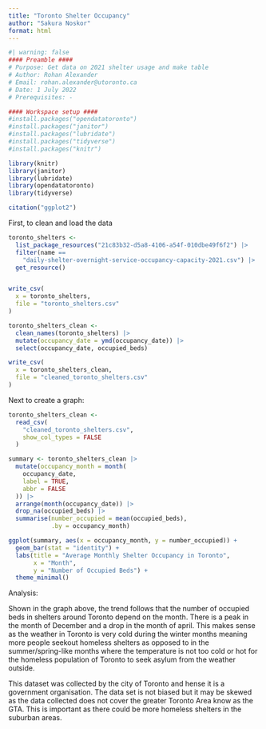 ```yaml
---
title: "Toronto Shelter Occupancy"
author: "Sakura Noskor"
format: html
---
```


```r
#| warning: false
#### Preamble ####
# Purpose: Get data on 2021 shelter usage and make table
# Author: Rohan Alexander
# Email: rohan.alexander@utoronto.ca
# Date: 1 July 2022
# Prerequisites: -

#### Workspace setup ####
#install.packages("opendatatoronto")
#install.packages("janitor")
#install.packages("lubridate")
#install.packages("tidyverse")
#install.packages("knitr")

library(knitr)
library(janitor)
library(lubridate)
library(opendatatoronto)
library(tidyverse)

citation("ggplot2")
```

First, to clean and load the data
```r
toronto_shelters <-
  list_package_resources("21c83b32-d5a8-4106-a54f-010dbe49f6f2") |>
  filter(name == 
    "daily-shelter-overnight-service-occupancy-capacity-2021.csv") |>
  get_resource()


write_csv(
  x = toronto_shelters,
  file = "toronto_shelters.csv"
)

toronto_shelters_clean <-
  clean_names(toronto_shelters) |>
  mutate(occupancy_date = ymd(occupancy_date)) |> 
  select(occupancy_date, occupied_beds)

write_csv(
  x = toronto_shelters_clean,
  file = "cleaned_toronto_shelters.csv"
)
```

Next to create a graph:
```r

toronto_shelters_clean <-
  read_csv(
    "cleaned_toronto_shelters.csv",
    show_col_types = FALSE
  )

summary <- toronto_shelters_clean |>
  mutate(occupancy_month = month(
    occupancy_date,
    label = TRUE,
    abbr = FALSE
  )) |>
  arrange(month(occupancy_date)) |> 
  drop_na(occupied_beds) |> 
  summarise(number_occupied = mean(occupied_beds),
            .by = occupancy_month)

ggplot(summary, aes(x = occupancy_month, y = number_occupied)) +
  geom_bar(stat = "identity") +
  labs(title = "Average Monthly Shelter Occupancy in Toronto",
       x = "Month",
       y = "Number of Occupied Beds") +
  theme_minimal()
```
Analysis:

Shown in the graph above, the trend follows that the number of occupied beds in shelters around Toronto depend on the month. There is a peak in the month of December and a drop in the month of april. This makes sense as the weather in Toronto is very cold during the winter months meaning more people seekout homeless shelters as opposed to in the summer/spring-like months where the temperature is not too cold or hot for the homeless population of Toronto to seek asylum from the weather outside. 

This dataset was collected by the city of Toronto and hense it is a government organisation. The data set is not biased but it may be skewed as the data collected does not cover the greater Toronto Area know as the GTA. This is important as there could be more homeless shelters in the suburban areas. 
